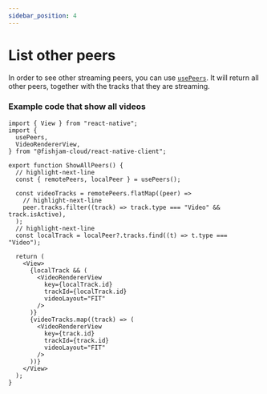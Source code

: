 ```yaml
---
sidebar_position: 4
---
```


# List other peers

In order to see other streaming peers, you can use [`usePeers`](/api/mobile/functions/usePeers). It will return all  
other peers, together with the tracks that they are streaming.

### Example code that show all videos

```tsx
import { View } from "react-native";
import {
  usePeers,
  VideoRendererView,
} from "@fishjam-cloud/react-native-client";

export function ShowAllPeers() {
  // highlight-next-line
  const { remotePeers, localPeer } = usePeers();

  const videoTracks = remotePeers.flatMap((peer) =>
    // highlight-next-line
    peer.tracks.filter((track) => track.type === "Video" && track.isActive),
  );
  // highlight-next-line
  const localTrack = localPeer?.tracks.find((t) => t.type === "Video");

  return (
    <View>
      {localTrack && (
        <VideoRendererView
          key={localTrack.id}
          trackId={localTrack.id}
          videoLayout="FIT"
        />
      )}
      {videoTracks.map((track) => (
        <VideoRendererView
          key={track.id}
          trackId={track.id}
          videoLayout="FIT"
        />
      ))}
    </View>
  );
}
```
